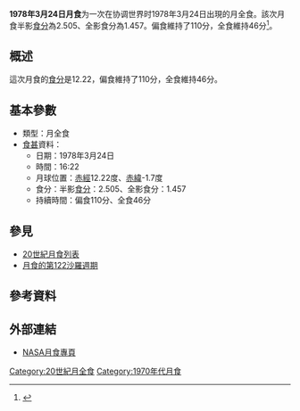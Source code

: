 {{Notability|time=2022-05-10T08:38:12+00:00}}
{{Infobox lunar eclipse
| date        = 1978年3月24日
| time        = 16:22
| nature     = 月全食
| saros       = 122
| gamma           = -0.214
| magnitude      = 半影食分：2.505<br/>全影食分：1.457
| par_duration   = 110分
| tot_duration    = 46分
| chart               = Lunar eclipse chart close-1978Mar24.png
}}
'''1978年3月24日月食'''为一次在协调世界时1978年3月24日出現的月全食。該次月食半影[[食分|食分]]為2.505、全影食分為1.457。偏食維持了110分，全食維持46分<ref name="nasa_catalog_list">{{cite web|url=http://eclipse.gsfc.nasa.gov/LEcat/LE1901-2000.html|title=Lunar Eclipses: 1901 to 2000|language=en|publisher=[[NASA|NASA]]|archiveurl=https://web.archive.org/web/20080331031357/http://eclipse.gsfc.nasa.gov/LEcat/LE1901-2000.html|archivedate=2008-03-31|deadurl=yes|accessdate=2016-09-10}}</ref>。

== 概述 ==
這次月食的[[食分|食分]]是12.22，偏食維持了110分，全食維持46分。

== 基本參數 ==
{{NoteUTC}}
* 類型：月全食
*[[食甚|食甚]]資料：
** 日期：1978年3月24日
** 時間：16:22
** 月球位置：[[赤經|赤經]]12.22度、[[赤緯|赤緯]]-1.7度
** 食分：半影[[食分|食分]]：2.505、全影食分：1.457
** 持續時間：偏食110分、全食46分

== 參見 ==
{{portal box|天文學}}
* [[20世紀月食列表|20世紀月食列表]]
* [[月食的第122沙羅週期|月食的第122沙羅週期]]

== 參考資料 ==
{{reflist}}

== 外部連結 ==
* [http://eclipse.gsfc.nasa.gov/lunar.html NASA月食專頁]{{Wayback|url=http://eclipse.gsfc.nasa.gov/lunar.html |date=20181231235927 }}{{en icon}}
{{Lunar-eclipse-stub}}
{{月食}}

[[Category:20世紀月全食|Category:20世紀月全食]]
[[Category:1970年代月食|Category:1970年代月食]]